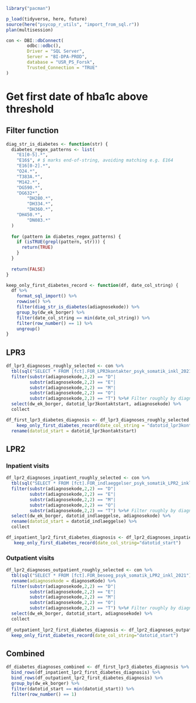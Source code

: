 ```r
library("pacman")

p_load(tidyverse, here, future)
source(here("psycop_r_utils", "import_from_sql.r"))
plan(multisession)

```

```r
con <- DBI::dbConnect(
        odbc::odbc(),
        Driver = "SQL Server",
        Server = "BI-DPA-PROD",
        database = "USR_PS_Forsk",
        Trusted_Connection = "TRUE"
)
```

# Get first date of hba1c above threshold
## Filter function
```r
diag_str_is_diabetes <- function(str) {
  diabetes_regex_patterns <- list(
    "E1[0-5].*",
    "E16$", # $ marks end-of-string, avoiding matching e.g. E164
    "E16[0-2].*",
    "O24.*",
    "T383A.*",
    "M142.*",
    "DG590.*",
    "DG632*",
		"DH280.*",
		"DH334.*",
		"DH360.*",
  	"DH450.*",
		"DN083.*"
  )
  
  for (pattern in diabetes_regex_patterns) {
    if (isTRUE(grepl(pattern, str))) {
      return(TRUE)
    }
  }
  
  return(FALSE)
}
```

```r
keep_only_first_diabetes_record <- function(df, date_col_string) {
  df %>% 
    format_sql_import() %>% 
    rowwise() %>% 
    filter(diag_str_is_diabetes(adiagnosekode)) %>% 
    group_by(dw_ek_borger) %>% 
    filter(date_col_string == min(date_col_string)) %>% 
    filter(row_number() == 1) %>% 
    ungroup()
}
```


## LPR3
```r
df_lpr3_diagnoses_roughly_selected <- con %>% 
  tbl(sql("SELECT * FROM [fct].FOR_LPR3kontakter_psyk_somatik_inkl_2021")) %>% 
  filter(substr(adiagnosekode,2,2) == "D"|
         substr(adiagnosekode,2,2) == "E"|
         substr(adiagnosekode,2,2) == "M"|
         substr(adiagnosekode,2,2) == "O"|
         substr(adiagnosekode,2,2) == "T") %>%# Filter roughly by diagnoses to avoid having to pull the entire dataset
  select(dw_ek_borger, datotid_lpr3kontaktstart, adiagnosekode) %>% 
  collect

df_first_lpr3_diabetes_diagnosis <- df_lpr3_diagnoses_roughly_selected %>% 
    keep_only_first_diabetes_record(date_col_string = "datotid_lpr3kontaktstart") %>% 
  rename(datotid_start = datotid_lpr3kontaktstart)

```

## LPR2
### Inpatient visits
```r
df_lpr2_diagnoses_inpatient_roughly_selected <- con %>% 
  tbl(sql("SELECT * FROM [fct].FOR_indlaeggelser_psyk_somatik_LPR2_inkl_2021")) %>% 
  filter(substr(adiagnosekode,2,2) == "D"|
         substr(adiagnosekode,2,2) == "E"|
         substr(adiagnosekode,2,2) == "M"|
         substr(adiagnosekode,2,2) == "O"|
         substr(adiagnosekode,2,2) == "T") %>%# Filter roughly by diagnoses to avoid having to pull the entire dataset
  select(dw_ek_borger, datotid_indlaeggelse, adiagnosekode) %>% 
  rename(datotid_start = datotid_indlaeggelse) %>% 
  collect

df_inpatient_lpr2_first_diabetes_diagnosis <- df_lpr2_diagnoses_inpatient_roughly_selected %>% 
   keep_only_first_diabetes_record(date_col_string="datotid_start")
```

### Outpatient visits
```r
df_lpr2_diagnoses_outpatient_roughly_selected <- con %>% 
  tbl(sql("SELECT * FROM [fct].FOR_besoeg_psyk_somatik_LPR2_inkl_2021")) %>% 
  rename(adiagnosekode = diagnoseKode) %>% 
  filter(substr(adiagnosekode,2,2) == "D"|
         substr(adiagnosekode,2,2) == "E"|
         substr(adiagnosekode,2,2) == "M"|
         substr(adiagnosekode,2,2) == "O"|
         substr(adiagnosekode,2,2) == "T") %>%# Filter roughly by diagnoses to avoid having to pull the entire dataset
  select(dw_ek_borger, datotid_start, adiagnosekode) %>%
  collect
  
df_outpatient_lpr2_first_diabetes_diagnosis <- df_lpr2_diagnoses_outpatient_roughly_selected %>% 
  keep_only_first_diabetes_record(date_col_string="datotid_start")
```

## Combined
```r
df_diabetes_diagnoses_combined <- df_first_lpr3_diabetes_diagnosis %>% 
  bind_rows(df_inpatient_lpr2_first_diabetes_diagnosis) %>% 
  bind_rows(df_outpatient_lpr2_first_diabetes_diagnosis) %>% 
  group_by(dw_ek_borger) %>% 
  filter(datotid_start == min(datotid_start)) %>% 
  filter(row_number() == 1)
```

